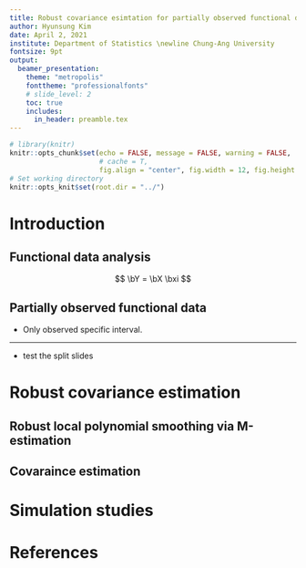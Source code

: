 ---
title: Robust covariance esimtation for partially observed functional data
author: Hyunsung Kim
date: April 2, 2021
institute: Department of Statistics \newline Chung-Ang University
fontsize: 9pt
output:
  beamer_presentation:
    theme: "metropolis"
    fonttheme: "professionalfonts"
    # slide_level: 2
    toc: true
    includes:
      in_header: preamble.tex
---

```{r setup, include=FALSE}
# library(knitr)
knitr::opts_chunk$set(echo = FALSE, message = FALSE, warning = FALSE, 
                      # cache = T,
                      fig.align = "center", fig.width = 12, fig.height = 6)
# Set working directory
knitr::opts_knit$set(root.dir = "../")
```


# Introduction

## Functional data analysis
$$
\bY = \bX \bxi
$$

## Partially observed functional data
- Only observed specific interval.

---
- test the split slides


# Robust covariance estimation

## Robust local polynomial smoothing via M-estimation



## Covaraince estimation



# Simulation studies



# References

